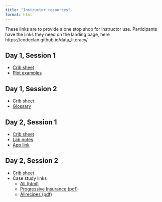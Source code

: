 ```yaml
---
title: "Instructor resources"
format: html
---
```


These links are to provide a one stop shop for instructor use.
Participants have the links they need on the landing page, here https://codeclan.github.io/data_literacy/

## Day 1, Session 1

-   [Crib sheet](d1-s1_crib-sheet.html)
-   [Plot examples](all-da-plotz.html)

## Day 1, Session 2

-   [Crib sheet](d1-s2_crib-sheet.html)
-   [Glossary](glossary.html)

## Day 2, Session 1

-   [Crib sheet](d2-s1_crib-sheet.html)
-   [Lab notes](d2-s1_lab_understanding-uncertainty.html)
-   [App link](cc-stats.shinyapps.io/uncertainty)

## Day 2, Session 2

-   [Crib sheet](d2-s2_crib-sheet.html)
-   Case study links
    -   [All (html)](d2-s2-case-studies.html)
    -   [Progressive Insurance (pdf)](d2-s2_case-study_progressive.pdf)
    -   [Allrecipes (pdf)](d2-s2_case-study_allrecipies.pdf)
